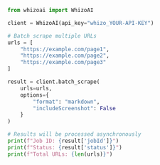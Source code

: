 ```python Python
from whizoai import WhizoAI

client = WhizoAI(api_key="whizo_YOUR-API-KEY")

# Batch scrape multiple URLs
urls = [
    "https://example.com/page1",
    "https://example.com/page2",
    "https://example.com/page3"
]

result = client.batch_scrape(
    urls=urls,
    options={
        "format": "markdown",
        "includeScreenshot": False
    }
)

# Results will be processed asynchronously
print(f"Job ID: {result['jobId']}")
print(f"Status: {result['status']}")
print(f"Total URLs: {len(urls)}")
```
